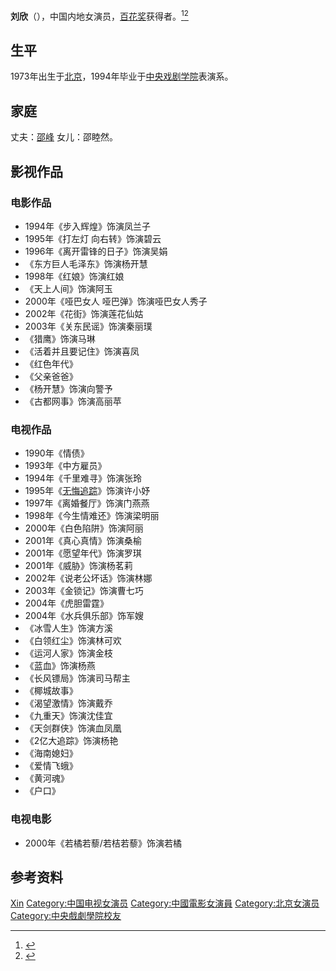 {{Otheruses|刘欣 (消歧义)}}
'''刘欣'''（{{bd|1973年|12月26日}}），中国内地女演员，[[百花奖|百花奖]]获得者。<ref>{{Cite web|title=网易娱乐频道-20年百花影后盘点:刘欣|url=http://ent.163.com/ent/editor/bar/lookstars/040908/040908_316277.html|accessdate=2019-06-01|work=ent.163.com|archive-date=2019-06-01|archive-url=https://web.archive.org/web/20190601051052/http://ent.163.com/ent/editor/bar/lookstars/040908/040908_316277.html|dead-url=no}}</ref><ref>{{Cite web|title=她是百花影后，32岁嫁给大5岁演员，如今46岁依旧风情万种_刘欣|url=http://www.sohu.com/a/314058373_100274412|accessdate=2019-06-01|work=www.sohu.com|language=en|archive-date=2019-06-01|archive-url=https://web.archive.org/web/20190601051047/http://www.sohu.com/a/314058373_100274412|dead-url=no}}</ref>

== 生平 ==
1973年出生于[[北京|北京]]，1994年毕业于[[中央戏剧学院|中央戏剧学院]]表演系。

== 家庭 ==
丈夫：[[邵峰_(1970年)|邵峰]] 女儿：邵睦然。

== 影视作品 ==
=== 电影作品 ===
*1994年《步入辉煌》饰演凤兰子
*1995年《打左灯 向右转》饰演碧云
*1996年《离开雷锋的日子》饰演吴娟
*《东方巨人毛泽东》饰演杨开慧
*1998年《红娘》饰演红娘
*《天上人间》饰演阿玉
*2000年《哑巴女人 哑巴弹》饰演哑巴女人秀子
*2002年《花街》饰演莲花仙姑
*2003年《关东民谣》饰演秦丽璞
*《猎鹰》饰演马琳
*《活着并且要记住》饰演喜凤
*《红色年代》
*《父亲爸爸》
*《杨开慧》饰演向警予
*《古都网事》饰演高丽苹

=== 电视作品 ===
* 1990年《情债》
* 1993年《中方雇员》
* 1994年《千里难寻》饰演张玲
* 1995年《[[无悔追踪|无悔追踪]]》饰演许小妤
* 1997年《离婚餐厅》饰演门燕燕
* 1998年《今生情难还》饰演梁明丽
* 2000年《白色陷阱》饰演阿丽
* 2001年《真心真情》饰演桑榆
* 2001年《愿望年代》饰演罗琪
* 2001年《威胁》饰演杨茗莉
* 2002年《说老公坏话》饰演林娜
* 2003年《金锁记》饰演曹七巧
* 2004年《虎胆雷霆》
* 2004年《水兵俱乐部》饰军嫂
*《冰雪人生》饰演方溪
*《白领红尘》饰演林可欢
*《运河人家》饰演金枝
*《蓝血》饰演杨燕
*《长风镖局》饰演司马帮主
*《椰城故事》
*《渴望激情》饰演戴乔
*《九重天》饰演沈佳宜
*《天剑群侠》饰演血凤凰
*《2亿大追踪》饰演杨艳
*《海南媳妇》
*《爱情飞蛾》
*《黄河魂》
*《户口》

=== 电视电影 ===
* 2000年《若橘若藜/若桔若藜》饰演若橘

== 参考资料 ==
{{reflist}}

{{大众电影百花奖最佳女主角}}

{{Authority control}}
{{DEFAULTSORT:Liu刘}}
[[Category:劉姓|Xin]]
[[Category:中国电视女演员|Category:中国电视女演员]]
[[Category:中國電影女演員|Category:中國電影女演員]]
[[Category:北京女演员|Category:北京女演员]]
[[Category:中央戲劇學院校友|Category:中央戲劇學院校友]]